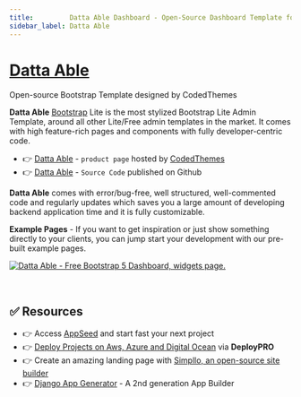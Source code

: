 ```yaml
---
title:         Datta Able Dashboard - Open-Source Dashboard Template for Bootstrap
sidebar_label: Datta Able 
---
```


# [Datta Able](https://codedthemes.com/item/datta-able-bootstrap-lite/?ref=appseed)

<SubHeading>Open-source Bootstrap Template designed by CodedThemes</SubHeading>

**Datta Able** [Bootstrap](https://www.admin-dashboards.com/bootstrap-5-templates/) Lite is the most stylized Bootstrap Lite Admin Template, around all other Lite/Free admin templates in the market. 
It comes with high feature-rich pages and components with fully developer-centric code.

- 👉 [Datta Able](https://codedthemes.com/item/datta-able-bootstrap-lite/?ref=appseed) - `product page` hosted by [CodedThemes](../partners/codedthemes.mdx)
- 👉 [Datta Able](https://github.com/codedthemes/datta-able-bootstrap-dashboard) - `Source Code` published on Github

**Datta Able** comes with error/bug-free, well structured, well-commented code and regularly updates which saves you a large amount of developing backend application time and it is fully customizable.

**Example Pages** - If you want to get inspiration or just show something directly to your clients, you can jump start your development with our pre-built example pages.

[![Datta Able - Free Bootstrap 5 Dashboard, widgets page.](https://user-images.githubusercontent.com/51070104/224487571-f58a7102-aede-47ce-a452-9e2a18c3939a.png)](https://codedthemes.com/item/datta-able-bootstrap-lite/?ref=appseed)

<br />

## ✅ Resources 

- 👉 Access [AppSeed](https://appseed.us/) and start fast your next project
- 👉 [Deploy Projects on Aws, Azure and Digital Ocean](https://www.docs.deploypro.dev/) via **DeployPRO**
- 👉 Create an amazing landing page with [Simpllo, an open-source site builder](https://www.simpllo.com/)
- 👉 [Django App Generator](https://app-generator.dev/django/) - A 2nd generation App Builder
